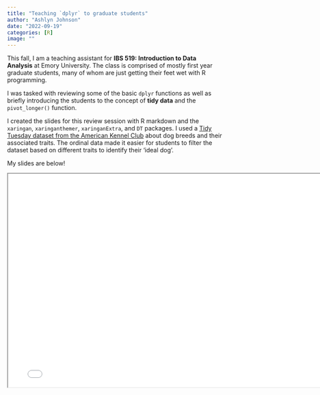 ```yaml
---
title: "Teaching `dplyr` to graduate students"
author: "Ashlyn Johnson"
date: "2022-09-19"
categories: [R]
image: ""
---
```


This fall, I am a teaching assistant for **IBS 519: Introduction to Data Analysis** at Emory University. The class is comprised of mostly first year graduate students, many of whom are just getting their feet wet with R programming.

I was tasked with reviewing some of the basic `dplyr` functions as well as briefly introducing the students to the concept of **tidy data** and the `pivot_longer()` function.

I created the slides for this review session with R markdown and the `xaringan`, `xaringanthemer`, `xaringanExtra`, and `DT` packages. I used a [Tidy Tuesday dataset from the American Kennel Club](https://github.com/rfordatascience/tidytuesday/blob/master/data/2022/2022-02-01/readme.md) about dog breeds and their associated traits. The ordinal data made it easier for students to filter the dataset based on different traits to identify their 'ideal dog'.

My slides are below!

```{=html}
<iframe width="780" height="500" src="wrangle_pivot_TAsession.html" title="Wrangling and Pivoting Data"></iframe>
```
